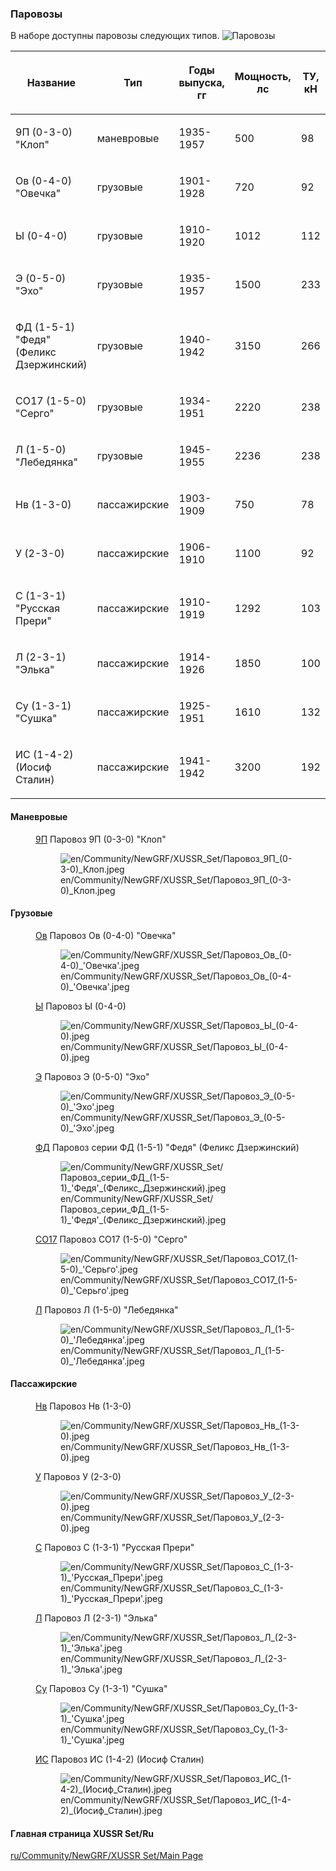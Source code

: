 === Паровозы ===
В наборе доступны паровозы следующих типов.
[[File:en/Паровозы.png|frame| Паровозы]]

{|class="wikitable sortable"
|-
! Название
! Тип
! Годы выпуска,  <br>гг
! Мощность,<br>лс
! ТУ,<br>кН
|-
|9П (0-3-0) "Клоп"
|маневровые
|1935-1957
|500
|98
|-
| Ов (0-4-0) "Овечка"
|грузовые
| 1901-1928
| 720
| 92
|-
|  Ы (0-4-0) 
|грузовые
| 1910-1920
| 1012
| 112
|-
|  Э (0-5-0) "Эхо"
|грузовые
| 1935-1957
| 1500
| 233
|-
| ФД (1-5-1) "Федя" (Феликс Дзержинский)
|грузовые
| 1940-1942
| 3150
|266
|-
| СО17 (1-5-0) "Серго"
|грузовые
| 1934-1951
| 2220
| 238
|-
| Л (1-5-0) "Лебедянка"
|грузовые
| 1945-1955
| 2236
| 238
|-
|Нв (1-3-0)
|пассажирские
| 1903-1909
| 750
| 78
|-
|У (2-3-0) 
|пассажирские
| 1906-1910
| 1100
| 92
|-
| С (1-3-1) "Русская Прери"
|пассажирские
| 1910-1919
|1292
| 103
|-
| Л (2-3-1) "Элька"
|пассажирские
| 1914-1926
| 1850
| 100
|-
| Су (1-3-1) "Сушка"
|пассажирские
| 1925-1951
| 1610
| 132
|-
| ИС (1-4-2) (Иосиф Сталин)
|пассажирские
| 1941-1942
| 3200
| 192
|}

==== Маневровые==== 
: [https://ru.wikipedia.org/wiki/9П 9П] Паровоз 9П (0-3-0) "Клоп"
:[[File:en/Community/NewGRF/XUSSR Set/Паровоз 9П (0-3-0) Клоп.jpeg]]

====Грузовые====
: [https://ru.wikipedia.org/wiki/Паровоз_О#.D0.9F.D0.B0.D1.80.D0.BE.D0.B2.D0.BE.D0.B7.D1.8B_.D1.81.D0.B5.D1.80.D0.B8.D0.B9_.D0.9E.D0.B2_.D0.B8_.D0.9E.D0.BA Ов] Паровоз Ов (0-4-0) "Овечка"
:[[File:en/Community/NewGRF/XUSSR Set/Паровоз Ов (0-4-0) 'Овечка'.jpeg]]

: [https://ru.wikipedia.org/wiki/Паровоз_Ы Ы] Паровоз Ы (0-4-0) 
:[[File:en/Community/NewGRF/XUSSR Set/Паровоз Ы (0-4-0).jpeg]] 

: [https://ru.wikipedia.org/wiki/Паровоз_Э Э] Паровоз Э (0-5-0) "Эхо"
:[[File:en/Community/NewGRF/XUSSR Set/Паровоз Э (0-5-0) 'Эхо'.jpeg]]

: [https://ru.wikipedia.org/wiki/ФД ФД] Паровоз серии ФД (1-5-1) "Федя" (Феликс Дзержинский)
:[[File:en/Community/NewGRF/XUSSR Set/Паровоз серии ФД (1-5-1) 'Федя' (Феликс Дзержинский).jpeg]]

: [https://ru.wikipedia.org/wiki/СО_(паровоз) СО17] Паровоз СО17 (1-5-0) "Серго"
:[[File:en/Community/NewGRF/XUSSR Set/Паровоз СО17 (1-5-0) 'Серьго'.jpeg]]

: [https://ru.wikipedia.org/wiki/Паровоз_Л Л] Паровоз Л (1-5-0) "Лебедянка"
:[[File:en/Community/NewGRF/XUSSR Set/Паровоз Л (1-5-0) 'Лебедянка'.jpeg]]

====Пассажирские====

: [https://ru.wikipedia.org/wiki/Паровоз_Н Нв] Паровоз Нв (1-3-0)
:[[File:en/Community/NewGRF/XUSSR Set/Паровоз Нв (1-3-0).jpeg]] 

: [https://ru.wikipedia.org/wiki/Паровоз_У У] Паровоз У (2-3-0) 
:[[File:en/Community/NewGRF/XUSSR Set/Паровоз У (2-3-0).jpeg]]

: [https://ru.wikipedia.org/wiki/Паровоз_С С] Паровоз С (1-3-1) "Русская Прери"
:[[File:en/Community/NewGRF/XUSSR Set/Паровоз С (1-3-1) 'Русская Прери'.jpeg]]

: [https://ru.wikipedia.org/wiki/Паровоз_Л Л] Паровоз Л (2-3-1) "Элька"
: [[File:en/Community/NewGRF/XUSSR Set/Паровоз Л (2-3-1) 'Элька'.jpeg]]

: [https://ru.wikipedia.org/wiki/Су_(паровоз) Су]  Паровоз Су (1-3-1) "Сушка"
:[[File:en/Community/NewGRF/XUSSR Set/Паровоз Су (1-3-1) 'Сушка'.jpeg]]

: [https://ru.wikipedia.org/wiki/ИС_(паровоз) ИС] Паровоз ИС (1-4-2) (Иосиф Сталин)
:[[File:en/Community/NewGRF/XUSSR Set/Паровоз ИС (1-4-2) (Иосиф Сталин).jpeg]]

====Главная страница XUSSR Set/Ru====
[[ru/Community/NewGRF/XUSSR Set/Main Page]]